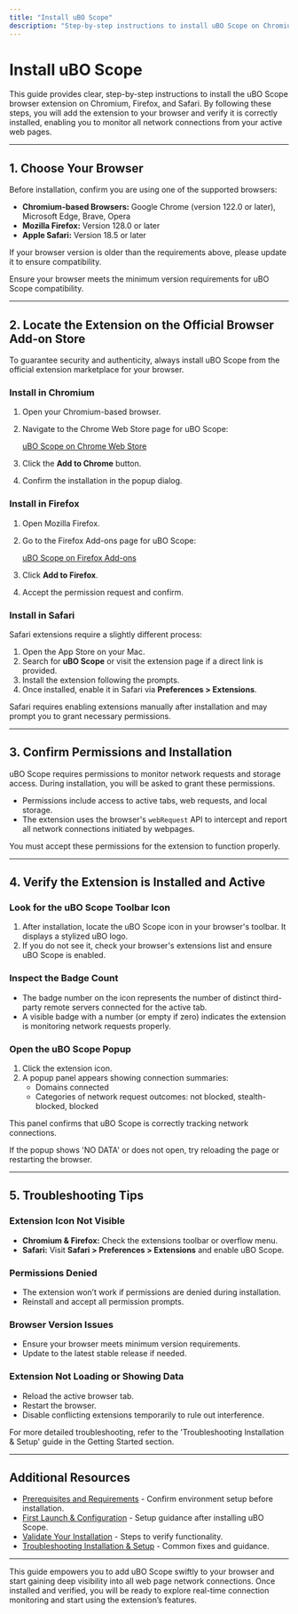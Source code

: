 ```yaml
---
title: "Install uBO Scope"
description: "Step-by-step instructions to install uBO Scope on Chromium, Firefox, and Safari browsers. Learn where to find the extension, how to add it to your browser, and how to verify the installation. Visual cues such as the toolbar icon are described to confirm successful setup."
---
```


# Install uBO Scope

This guide provides clear, step-by-step instructions to install the uBO Scope browser extension on Chromium, Firefox, and Safari. By following these steps, you will add the extension to your browser and verify it is correctly installed, enabling you to monitor all network connections from your active web pages.

---

## 1. Choose Your Browser

Before installation, confirm you are using one of the supported browsers:

- **Chromium-based Browsers:** Google Chrome (version 122.0 or later), Microsoft Edge, Brave, Opera
- **Mozilla Firefox:** Version 128.0 or later
- **Apple Safari:** Version 18.5 or later

If your browser version is older than the requirements above, please update it to ensure compatibility.

<Check>
Ensure your browser meets the minimum version requirements for uBO Scope compatibility.
</Check>

---

## 2. Locate the Extension on the Official Browser Add-on Store

To guarantee security and authenticity, always install uBO Scope from the official extension marketplace for your browser.

### Install in Chromium

1. Open your Chromium-based browser.
2. Navigate to the Chrome Web Store page for uBO Scope:

   [uBO Scope on Chrome Web Store](https://chromewebstore.google.com/detail/ubo-scope/bbdpgcaljkaaigfcomhidmneffjjjfgp)

3. Click the **Add to Chrome** button.
4. Confirm the installation in the popup dialog.

### Install in Firefox

1. Open Mozilla Firefox.
2. Go to the Firefox Add-ons page for uBO Scope:

   [uBO Scope on Firefox Add-ons](https://addons.mozilla.org/firefox/addon/ubo-scope/)

3. Click **Add to Firefox**.
4. Accept the permission request and confirm.

### Install in Safari

Safari extensions require a slightly different process:

1. Open the App Store on your Mac.
2. Search for **uBO Scope** or visit the extension page if a direct link is provided.
3. Install the extension following the prompts.
4. Once installed, enable it in Safari via **Preferences > Extensions**.

<Warning>
Safari requires enabling extensions manually after installation and may prompt you to grant necessary permissions.
</Warning>

---

## 3. Confirm Permissions and Installation

uBO Scope requires permissions to monitor network requests and storage access. During installation, you will be asked to grant these permissions.

- Permissions include access to active tabs, web requests, and local storage.
- The extension uses the browser's `webRequest` API to intercept and report all network connections initiated by webpages.

You must accept these permissions for the extension to function properly.

---

## 4. Verify the Extension is Installed and Active

### Look for the uBO Scope Toolbar Icon

1. After installation, locate the uBO Scope icon in your browser's toolbar. It displays a stylized uBO logo.
2. If you do not see it, check your browser's extensions list and ensure uBO Scope is enabled.

### Inspect the Badge Count

- The badge number on the icon represents the number of distinct third-party remote servers connected for the active tab.
- A visible badge with a number (or empty if zero) indicates the extension is monitoring network requests properly.

### Open the uBO Scope Popup

1. Click the extension icon.
2. A popup panel appears showing connection summaries:
   - Domains connected
   - Categories of network request outcomes: not blocked, stealth-blocked, blocked

This panel confirms that uBO Scope is correctly tracking network connections.

<Check>
If the popup shows 'NO DATA' or does not open, try reloading the page or restarting the browser.
</Check>

---

## 5. Troubleshooting Tips

### Extension Icon Not Visible

- **Chromium & Firefox:** Check the extensions toolbar or overflow menu.
- **Safari:** Visit **Safari > Preferences > Extensions** and enable uBO Scope.

### Permissions Denied

- The extension won’t work if permissions are denied during installation.
- Reinstall and accept all permission prompts.

### Browser Version Issues

- Ensure your browser meets minimum version requirements.
- Update to the latest stable release if needed.

### Extension Not Loading or Showing Data

- Reload the active browser tab.
- Restart the browser.
- Disable conflicting extensions temporarily to rule out interference.

<Note>
For more detailed troubleshooting, refer to the 'Troubleshooting Installation & Setup' guide in the Getting Started section.
</Note>

---

## Additional Resources

- [Prerequisites and Requirements](https://your-documentation-url/getting-started/installation-basics/prerequisites-and-requirements) - Confirm environment setup before installation.
- [First Launch & Configuration](https://your-documentation-url/getting-started/installation-basics/first-launch-setup) - Setup guidance after installing uBO Scope.
- [Validate Your Installation](https://your-documentation-url/getting-started/first-use-and-validation/validating-installation) - Steps to verify functionality.
- [Troubleshooting Installation & Setup](https://your-documentation-url/getting-started/first-use-and-validation/troubleshooting-setup) - Common fixes and guidance.

---

This guide empowers you to add uBO Scope swiftly to your browser and start gaining deep visibility into all web page network connections. Once installed and verified, you will be ready to explore real-time connection monitoring and start using the extension’s features.
